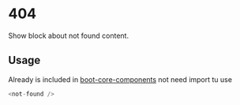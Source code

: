 
# 404
Show block about not found content.

<TableTabs tabsContent={component404} />

## Usage
Already is included in [boot-core-components](/docs/VueJs/modules/QSite/QsiteBoot#core-components) not need import tu use
```js
<not-found />
```